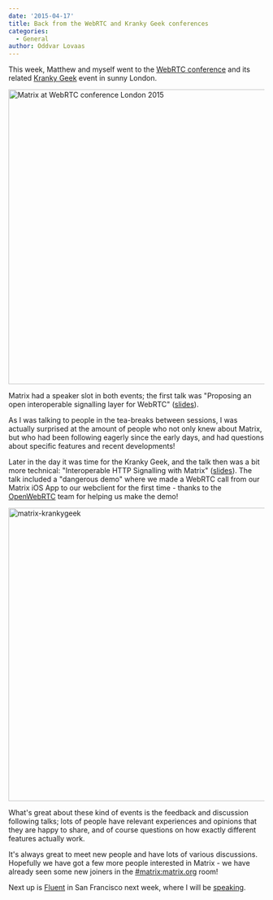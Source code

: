 ```yaml
---
date: '2015-04-17'
title: Back from the WebRTC and Kranky Geek conferences
categories:
  - General
author: Oddvar Lovaas
---
```


This week, Matthew and myself went to the <a href="http://webrtc-conference.com/" title="WebRTC conference">WebRTC conference</a> and its related <a href="http://webrtc-conference.com/kranky-geek/" title="Kranky Geek">Kranky Geek</a> event in sunny London.  

<a href="https://twitter.com/ipcortex/status/588261705144262656" title="picture credit: twitter.com/ipcortex"><img src="http://matrix.org/blog/wp-content/uploads/2015/04/matrix1.jpg" alt="Matrix at WebRTC conference London 2015" width="1024" height="579" class="aligncenter size-full wp-image-799" /></a>

Matrix had a speaker slot in both events; the first talk was "Proposing an open interoperable signalling layer for WebRTC" (<a href="http://matrix.org/blog/wp-content/uploads/2015/04/2015-04-15-Matrix-WebRTC-London.pdf">slides</a>).

As I was talking to people in the tea-breaks between sessions, I was actually surprised at the amount of people who not only knew about Matrix, but who had been following eagerly since the early days, and had questions about specific features and recent developments!

Later in the day it was time for the Kranky Geek, and the talk then was a bit more technical: "Interoperable HTTP Signalling with Matrix" (<a href="http://matrix.org/blog/wp-content/uploads/2015/04/2015-04-15-Matrix-WebRTC-Kranky-Geek.pdf">slides</a>). The talk included a "dangerous demo" where we made a WebRTC call from our Matrix iOS App to our webclient for the first time - thanks to the <a href="https://twitter.com/OpenWebRTC/status/588784386440593408" title="OpenWebRTC">OpenWebRTC</a> team for helping us make the demo!

<a href="https://twitter.com/webrtcHacks/status/588341443363786752" title="picture credit: twitter.com/webrtcHacks"><img src="http://matrix.org/blog/wp-content/uploads/2015/04/matrix-krankygeek.jpg" alt="matrix-krankygeek" width="1024" height="576" class="aligncenter size-full wp-image-800" /></a>

What's great about these kind of events is the feedback and discussion following talks; lots of people have relevant experiences and opinions that they are happy to share, and of course questions on how exactly different features actually work. 

It's always great to meet new people and have lots of various discussions. Hopefully we have got a few more people interested in Matrix - we have already seen some new joiners in the <a href="https://matrix.org/beta/#/room/#matrix:matrix.org" title="#matrix:matrix.org">#matrix:matrix.org</a> room! 

Next up is <a href="http://fluentconf.com/javascript-html-2015/">Fluent</a> in San Francisco next week, where I will be <a href="http://fluentconf.com/javascript-html-2015/public/schedule/detail/42666" title="speaking">speaking</a>.